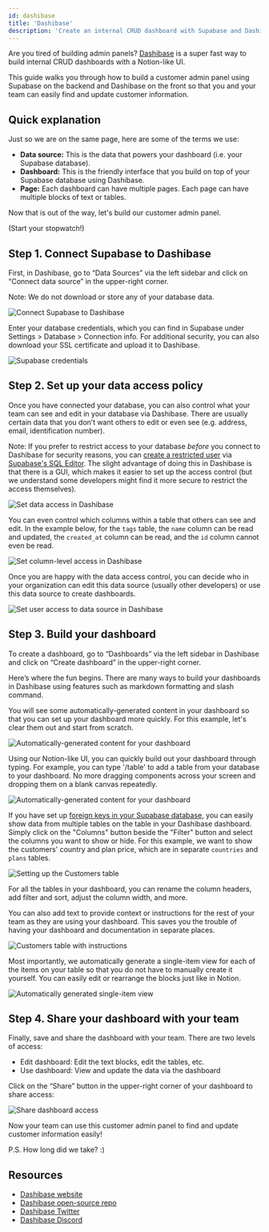 ```yaml
---
id: dashibase
title: 'Dashibase'
description: 'Create an internal CRUD dashboard with Supabase and Dashibase in 15 mins.'
---
```


Are you tired of building admin panels? [Dashibase](https://dashibase.com/) is a super fast way to build internal CRUD dashboards with a Notion-like UI.

This guide walks you through how to build a customer admin panel using Supabase on the backend and Dashibase on the front so that you and your team can easily find and update customer information.

## Quick explanation

Just so we are on the same page, here are some of the terms we use:

- **Data source:** This is the data that powers your dashboard (i.e. your Supabase database).
- **Dashboard:** This is the friendly interface that you build on top of your Supabase database using Dashibase.
- **Page:** Each dashboard can have multiple pages. Each page can have multiple blocks of text or tables.

Now that is out of the way, let's build our customer admin panel. 

(Start your stopwatch!)

## Step 1. Connect Supabase to Dashibase

First, in Dashibase, go to “Data Sources” via the left sidebar and click on “Connect data source” in the upper-right corner. 

Note: We do not download or store any of your database data.

![Connect Supabase to Dashibase](/img/guides/integrations/dashibase/connect-database.png)

Enter your database credentials, which you can find in Supabase under Settings > Database > Connection info. For additional security, you can also download your SSL certificate and upload it to Dashibase.

![Supabase credentials](/img/guides/integrations/dashibase/supabase-credentials.png)

## Step 2. Set up your data access policy

Once you have connected your database, you can also control what your team can see and edit in your database via Dashibase. There are usually certain data that you don’t want others to edit or even see (e.g. address, email, identification number).

Note: If you prefer to restrict access to your database _before_ you connect to Dashibase for security reasons, you can [create a restricted user](https://aws.amazon.com/blogs/database/managing-postgresql-users-and-roles/) via [Supabase's SQL Editor](https://supabase.com/docs/guides/database#the-sql-editor). The slight advantage of doing this in Dashibase is that there is a GUI, which makes it easier to set up the access control (but we understand some developers might find it more secure to restrict the access themselves).

![Set data access in Dashibase](/img/guides/integrations/dashibase/set-data-access.png)

You can even control which columns within a table that others can see and edit. In the example below, for the `tags` table, the `name` column can be read and updated, the `created_at` column can be read, and the `id` column cannot even be read.

![Set column-level access in Dashibase](/img/guides/integrations/dashibase/set-column-access.png)

Once you are happy with the data access control, you can decide who in your organization can edit this data source (usually other developers) or use this data source to create dashboards.

![Set user access to data source in Dashibase](/img/guides/integrations/dashibase/data-source-user-access.png)

## Step 3. Build your dashboard

To create a dashboard, go to “Dashboards” via the left sidebar in Dashibase and click on “Create dashboard” in the upper-right corner. 

Here’s where the fun begins. There are many ways to build your dashboards in Dashibase using features such as markdown formatting and slash command.

You will see some automatically-generated content in your dashboard so that you can set up your dashboard more quickly. For this example, let's clear them out and start from scratch.

![Automatically-generated content for your dashboard](/img/guides/integrations/dashibase/initial-dashboard-content.png)

Using our Notion-like UI, you can quickly build out your dashboard through typing. For example, you can type '/table' to add a table from your database to your dashboard. No more dragging components across your screen and dropping them on a blank canvas repeatedly.

![Automatically-generated content for your dashboard](/img/guides/integrations/dashibase/slash-command.gif)

If you have set up [foreign keys in your Supabase database](https://supabase.com/docs/guides/database/tables#joining-tables-with-foreign-keys), you can easily show data from multiple tables on the table in your Dashibase dashboard. Simply click on the "Columns" button beside the "Filter" button and select the columns you want to show or hide. For this example, we want to show the customers' country and plan price, which are in separate `countries` and `plans` tables.

![Setting up the Customers table](/img/guides/integrations/dashibase/customers-table.png)

For all the tables in your dashboard, you can rename the column headers, add filter and sort, adjust the column width, and more. 

You can also add text to provide context or instructions for the rest of your team as they are using your dashboard. This saves you the trouble of having your dashboard and documentation in separate places.

![Customers table with instructions](/img/guides/integrations/dashibase/customers-table-with-text.png)

Most importantly, we automatically generate a single-item view for each of the items on your table so that you do not have to manually create it yourself. You can easily edit or rearrange the blocks just like in Notion.

![Automatically generated single-item view](/img/guides/integrations/dashibase/single-item-view.png)

## Step 4. Share your dashboard with your team

Finally, save and share the dashboard with your team. There are two levels of access:

- Edit dashboard: Edit the text blocks, edit the tables, etc.
- Use dashboard: View and update the data via the dashboard

Click on the “Share” button in the upper-right corner of your dashboard to share access:

![Share dashboard access](/img/guides/integrations/dashibase/share-dashboard.png)

Now your team can use this customer admin panel to find and update customer information easily! 

P.S. How long did we take? :)

## Resources

- [Dashibase website](https://dashibase.com/)
- [Dashibase open-source repo](https://github.com/dashibase)
- [Dashibase Twitter](https://twitter.com/dashibase)
- [Dashibase Discord](https://discord.gg/crhDFYvbbq)
